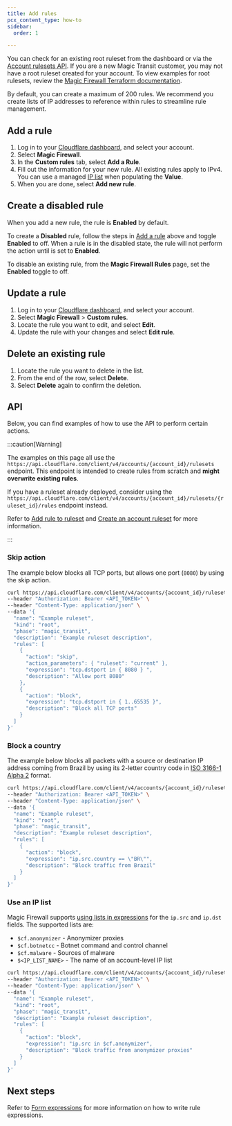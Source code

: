 ```yaml
---
title: Add rules
pcx_content_type: how-to
sidebar:
  order: 1

---
```


You can check for an existing root ruleset from the dashboard or via the [Account rulesets API](/api/resources/rulesets/methods/list/). If you are a new Magic Transit customer, you may not have a root ruleset created for your account. To view examples for root rulesets, review the [Magic Firewall Terraform documentation](https://registry.terraform.io/providers/cloudflare/cloudflare/latest/docs/resources/magic_firewall_ruleset).

By default, you can create a maximum of 200 rules. We recommend you create lists of IP addresses to reference within rules to streamline rule management.

## Add a rule

1. Log in to your [Cloudflare dashboard](https://dash.cloudflare.com/login), and select your account.
2. Select **Magic Firewall**.
3. In the **Custom rules** tab, select **Add a Rule**.
4. Fill out the information for your new rule. All existing rules apply to IPv4. You can use a managed [IP list](https://www.cloudflare.com/en-gb/ips/) when populating the **Value**.
5. When you are done, select **Add new rule**.

## Create a disabled rule

When you add a new rule, the rule is **Enabled** by default.

To create a **Disabled** rule, follow the steps in [Add a rule](#add-a-rule) above and toggle **Enabled** to off. When a rule is in the disabled state, the rule will not perform the action until is set to **Enabled**.

To disable an existing rule, from the **Magic Firewall Rules** page, set the **Enabled** toggle to off.

## Update a rule

1. Log in to your [Cloudflare dashboard](https://dash.cloudflare.com/login), and select your account.
2. Select **Magic Firewall** > **Custom rules**.
3. Locate the rule you want to edit, and select **Edit**.
4. Update the rule with your changes and select **Edit rule**.

## Delete an existing rule

1. Locate the rule you want to delete in the list.
2. From the end of the row, select **Delete**.
3. Select **Delete** again to confirm the deletion.

## API

Below, you can find examples of how to use the API to perform certain actions.

:::caution[Warning]


The examples on this page all use the `https://api.cloudflare.com/client/v4/accounts/{account_id}/rulesets` endpoint. This endpoint is intended to create rules from scratch and **might overwrite existing rules**.

If you have a ruleset already deployed, consider using the `https://api.cloudflare.com/client/v4/accounts/{account_id}/rulesets/{ruleset_id}/rules` endpoint instead.

Refer to [Add rule to ruleset](/ruleset-engine/rulesets-api/add-rule/) and [Create an account ruleset](/api/resources/rulesets/methods/create/) for more information.


:::

### Skip action

The example below blocks all TCP ports, but allows one port (`8080`) by using the skip action.

```bash
curl https://api.cloudflare.com/client/v4/accounts/{account_id}/rulesets \
--header "Authorization: Bearer <API_TOKEN>" \
--header "Content-Type: application/json" \
--data '{
  "name": "Example ruleset",
  "kind": "root",
  "phase": "magic_transit",
  "description": "Example ruleset description",
  "rules": [
    {
      "action": "skip",
      "action_parameters": { "ruleset": "current" },
      "expression": "tcp.dstport in { 8080 } ",
      "description": "Allow port 8080"
    },
    {
      "action": "block",
      "expression": "tcp.dstport in { 1..65535 }",
      "description": "Block all TCP ports"
    }
  ]
}'
```

### Block a country

The example below blocks all packets with a source or destination IP address coming from Brazil by using its 2-letter country code in [ISO 3166-1 Alpha 2](https://www.iso.org/obp/ui/#search/code/) format.

```bash
curl https://api.cloudflare.com/client/v4/accounts/{account_id}/rulesets \
--header "Authorization: Bearer <API_TOKEN>" \
--header "Content-Type: application/json" \
--data '{
  "name": "Example ruleset",
  "kind": "root",
  "phase": "magic_transit",
  "description": "Example ruleset description",
  "rules": [
    {
      "action": "block",
      "expression": "ip.src.country == \"BR\"",
      "description": "Block traffic from Brazil"
    }
  ]
}'
```

### Use an IP list

Magic Firewall supports [using lists in expressions](/waf/tools/lists/use-in-expressions/) for the `ip.src` and `ip.dst` fields. The supported lists are:

* `$cf.anonymizer` - Anonymizer proxies
* `$cf.botnetcc` - Botnet command and control channel
* `$cf.malware` - Sources of malware
* `$<IP_LIST_NAME>` - The name of an account-level IP list

```bash
curl https://api.cloudflare.com/client/v4/accounts/{account_id}/rulesets \
--header "Authorization: Bearer <API_TOKEN>" \
--header "Content-Type: application/json" \
--data '{
  "name": "Example ruleset",
  "kind": "root",
  "phase": "magic_transit",
  "description": "Example ruleset description",
  "rules": [
    {
      "action": "block",
      "expression": "ip.src in $cf.anonymizer",
      "description": "Block traffic from anonymizer proxies"
    }
  ]
}'
```

## Next steps

Refer to [Form expressions](/magic-firewall/how-to/form-expressions/) for more information on how to write rule expressions.
